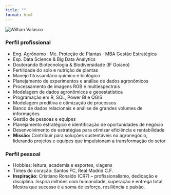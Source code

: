 ```yaml
---
title: ""
format: html
---
```



<div class="about">

<div class="about-photo">
  <img src="wilhan2.png" alt="Wilhan Valasco" class="foto-sobre">
</div>

<div class="about-panel">

  <h3>Perfil profissional</h3>
  <ul>
    <li>Eng. Agrônomo · Me. Proteção de Plantas · MBA Gestão Estratégica</li>
    <li>Esp. Data Science & Big Data Analytics</li>
    <li>Doutorando Biotecnologia & Biodiversidade (IF Goiano)</li>
    <li>Fertilidade do solo e nutrição de plantas</li>
    <li>Manejo fitossanitário químico e biológico</li>
    <li>Planejamento de experimentos e análise de dados agronômicos</li>
    <li>Processamento de imagens RGB e multiespectrais</li>
    <li>Modelagem de dados agronômicos e geoestatística</li>
    <li>Programação em R, SQL, Power BI e QGIS</li>
    <li>Modelagem preditiva e otimização de processos</li>
    <li>Banco de dados relacionais e análise de grandes volumes de informações</li>
    <li>Gestão de pessoas e equipes</li>
    <li>Planejamento estratégico e identificação de oportunidades de negócio</li>
    <li>Desenvolvimento de estratégias para otimizar eficiência e rentabilidade</li>
    <li><b>Missão:</b> Contribuir para soluções sustentáveis no agronegócio, liderando projetos e equipes que impulsionam a transformação do setor</li>
  </ul>

  <h3>Perfil pessoal</h3>
  <ul>
    <li>Hobbies: leitura, academia e esportes, viagens</li>
    <li>Times do coração: Santos FC, Real Madrid C.F.</li>
    <li><b>Inspiração:</b> Cristiano Ronaldo (CR7) – profissionalismo, dedicação e disciplina. Inspira milhões com humanidade, superação e entrega total. Mostra que sucesso é a soma de esforço, resiliência e paixão.</li>
  </ul>

</div>

</div>
